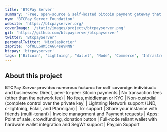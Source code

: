 ```yaml
---
title: 'BTCPay Server'
summary: 'Free, open-source & self-hosted bitcoin payment gateway that allows self-sovereign individuals and businesses to accept bitcoin payments online or in person without any fees.'
nym: 'BTCPay Server Foundation'
website: 'https://btcpayserver.org/'
coverImage: '/static/images/projects/btcpayserver.png'
git: 'https://github.com/btcpayserver/btcpayserver'
twitter: 'BtcpayServer'
personalTwitter: 'NicolasDorier'
zaprite: 'of0LLGHM5cAGu4seVNNN'
btcpay: 'btcpayserver'
tags: ['Bitcoin', 'Lightning', 'Wallet', 'Node', 'Commerce', 'Infrastructure']
---
```


## About this project

BTCPay Server provides numerous features for self-sovereign individuals and businesses: Direct, peer-to-peer Bitcoin payments | No transaction fees (other than the network fee) | No fees, middleman or KYC | Non-custodial (complete control over the private key) | Lightning Network support (LND, c-lightning, Eclair, and Ptarmigan) | Tor support | Share your instance with friends (multi-tenant) | Invoice management and Payment requests | Apps: Point of sale, crowdfunding, donation button | Full-node reliant wallet with hardware wallet integration and SegWit support | Payjoin Support
